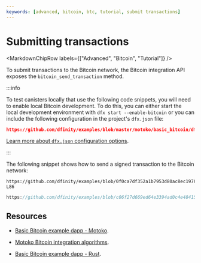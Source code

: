 ```yaml
---
keywords: [advanced, bitcoin, btc, tutorial, submit transactions]
---
```



# Submitting transactions

<MarkdownChipRow labels={["Advanced", "Bitcoin", "Tutorial"]} />

To submit transactions to the Bitcoin network, the Bitcoin integration API exposes the `bitcoin_send_transaction` method.

:::info

To test canisters locally that use the following code snippets, you will need to enable local Bitcoin development. To do this, you can either start the local development environment with `dfx start --enable-bitcoin` or you can include the following configuration in the project's `dfx.json` file:

```json reference
https://github.com/dfinity/examples/blob/master/motoko/basic_bitcoin/dfx.json#L9-L16
```

[Learn more about `dfx.json` configuration options](https://internetcomputer.org/docs/building-apps/developer-tools/dfx-json-reference).

:::

The following snippet shows how to send a signed transaction to the Bitcoin network:

<AdornedTabs groupId="languages">
<TabItem value="motoko" label="Motoko" default>

```motoko no-repl reference
https://github.com/dfinity/examples/blob/0f0ca7df352a1b7953d80ac8ec19767deea359db/motoko/basic_bitcoin/src/basic_bitcoin/src/BitcoinApi.mo#L76-L86
```

</TabItem>
<TabItem value="rust" label="Rust">

```rust reference
https://github.com/dfinity/examples/blob/c06f27d669ed64e3394ad0c4e484157d1b48209d/rust/basic_bitcoin/src/service/send_from_p2pkh_address.rs#L83-L93
```

</TabItem>
</AdornedTabs>


## Resources

- [Basic Bitcoin example dapp - Motoko](https://github.com/dfinity/examples/tree/master/motoko/basic_bitcoin).

- [Motoko Bitcoin integration algorithms](https://github.com/tgalal/motoko-bitcoin/tree/10cf7f2efbba9bb4d077013db1b990143f193844).

- [Basic Bitcoin example dapp - Rust](https://github.com/dfinity/examples/tree/master/rust/basic_bitcoin).